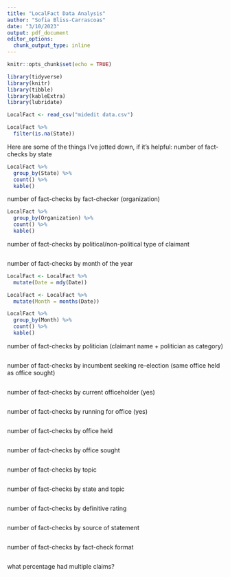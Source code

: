```yaml
---
title: "LocalFact Data Analysis"
author: "Sofia Bliss-Carrascoas"
date: "3/10/2023"
output: pdf_document
editor_options: 
  chunk_output_type: inline
---
```


```r
knitr::opts_chunk$set(echo = TRUE)
```


```r
library(tidyverse)
library(knitr)
library(tibble)
library(kableExtra)
library(lubridate)
```

```r
LocalFact <- read_csv("midedit data.csv")

LocalFact %>%
  filter(is.na(State))
```
Here are some of the things I've jotted down, if it's helpful:
number of fact-checks by state
```r
LocalFact %>%
  group_by(State) %>%
  count() %>%
  kable()
```

number of fact-checks by fact-checker (organization)
```r
LocalFact %>%
  group_by(Organization) %>%
  count() %>%
  kable()
```

number of fact-checks by political/non-political type of claimant
```r

```

number of fact-checks by month of the year
```r
LocalFact <- LocalFact %>%
  mutate(Date = mdy(Date))

LocalFact <- LocalFact %>%
  mutate(Month = months(Date))

LocalFact %>%
  group_by(Month) %>%
  count() %>%
  kable()
```

number of fact-checks by politician (claimant name + politician as category)
```r

```

number of fact-checks by incumbent seeking re-election (same office held as office sought)
```r

```

number of fact-checks by current officeholder (yes)
```r

```

number of fact-checks by running for office (yes)
```r

```

number of fact-checks by office held
```r

```

number of fact-checks by office sought
```r

```

number of fact-checks by topic
```r

```

number of fact-checks by state and topic
```r

```

number of fact-checks by definitive rating
```r

```

number of fact-checks by source of statement
```r

```

number of fact-checks by fact-check format
```r

```

what percentage had multiple claims?
```r

```


